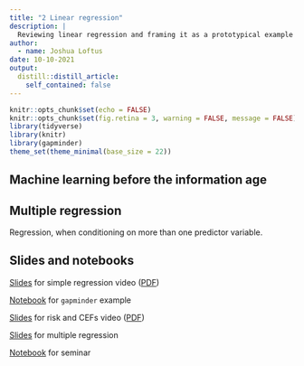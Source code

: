 ```yaml
---
title: "2 Linear regression"
description: |
  Reviewing linear regression and framing it as a prototypical example and source of intuition for other machine learning methods.
author:
  - name: Joshua Loftus
date: 10-10-2021
output:
  distill::distill_article:
    self_contained: false
---
```



```r
knitr::opts_chunk$set(echo = FALSE)
knitr::opts_chunk$set(fig.retina = 3, warning = FALSE, message = FALSE)
library(tidyverse)
library(knitr)
library(gapminder)
theme_set(theme_minimal(base_size = 22))
```

## Machine learning before the information age

## Multiple regression

Regression, when conditioning on more than one predictor variable.

## Slides and notebooks

[Slides](slides/02-1-regression.html) for simple regression video ([PDF](slides/simple_regression.pdf))

[Notebook](notebooks/gapminder-simple.html) for `gapminder` example

[Slides](slides/02-2-risk.html) for risk and CEFs video ([PDF](slides/risk_CEFs.pdf))

[Slides](slides/02-3-multiple.html) for multiple regression

[Notebook](notebooks/seminar_regression.html) for seminar



